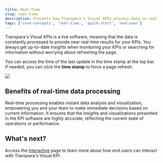 ```yaml
---
title: Real-Time
slug: real-time
description: Presents how Transpara's Visual KPIs process data in real-time and present it in near real-time.
tags: ['core-concepts', 'real-time', 'quick-start', 'end-user']
---
```


Transpara's Visual KPIs is a live software, meaning that the data is constantly processed to provide near real-time results for your KPIs. You always get up-to-date insights when monitoring your KPIs or searching for information without worrying about refreshing the page.

You can access the time of the last update in the time stamp at the top bar. If needed, you can click the **time stamp** to force a page refresh.

<Image src="media/end-user/core-concepts/real-time/real-time.gif"/>

## Benefits of real-time data processing

Real-time processing enables instant data analysis and visualization, empowering you and your team to make immediate decisions based on current information. It ensures that the insights and visualizations presented in the KPI software are highly accurate, reflecting the current state of operations or performance.

## What's next?

Access the [Interactive](interactive) page to learn more about how end users can interact with Transpara's Visual KPI.